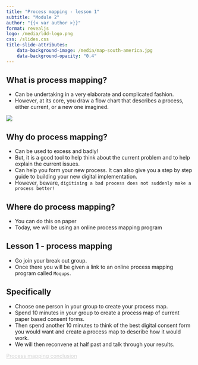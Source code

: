 ```yaml
---
title: "Process mapping - lesson 1"
subtitle: "Module 2"
author: "{{< var author >}}"
format: revealjs
logo: /media/ldd-logo.png
css: /slides.css
title-slide-attributes:
    data-background-image: /media/map-south-america.jpg
    data-background-opacity: "0.4"
---
```


## What is process mapping?

* Can be undertaking in a very elaborate and complicated fashion.
* However, at its core, you draw a flow chart that describes a process, either current, or a new one imagined.

![](/media/toothbrush-process-map.png){fig-align="center" width="max" height="max" fig-alt="Process map of how to use a tooth brush"}


## Why do process mapping?

* Can be used to excess and badly!
* But, it is a good tool to help think about the current problem and to help explain the current issues. 
* Can help you form your new process. It can also give you a step by step guide to building your new digital implementation.
* However, beware, `digitising a bad process does not suddenly make a process better!`


## Where do process mapping? {background-image="/media/fibre-optics.jpg" background-opacity="0.3"}

* You can do this on paper
* Today, we will be using an online process mapping program


## Lesson 1 - process mapping {background-image="/media/skier-in-mid-air.jpg" background-opacity="0.3"}

* Go join your break out group. 
* Once there you will be given a link to an online process mapping program called `Moqups`.


## Specifically

* Choose one person in your group to create your process map.
* Spend 10 minutes in your group to create a process map of current paper based consent forms.
* Then spend another 10 minutes to think of the best digital consent form you would want and create a process map to describe how it would work.
* We will then reconvene at half past and talk through your results.

```{=html}
<div class="bottom-right">
    <a href="https://letsdodigital.org/learn/learn-python/module-2/3-process-mapping-conclusion.html" style="color: lightgrey;">Process mapping conclusion</a>
</div>
```